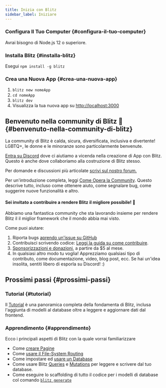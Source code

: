 ```yaml
---
title: Inizia con Blitz
sidebar_label: Iniziare
---
```


### Configura Il Tuo Computer {#configura-il-tuo-computer}

Avrai bisogno di Node.js 12 o superiore.

### Installa Blitz {#installa-blitz}

Esegui `npm install -g blitz`

### Crea una Nuova App {#crea-una-nuova-app}

1. `blitz new nomeApp`
2. `cd nomeApp`
3. `blitz dev`
4. Visualizza la tua nuova app su
   [http://localhost:3000](http://localhost:3000)

## Benvenuto nella community di Blitz 👋 {#benvenuto-nella-community-di-blitz}

La community di Blitz è calda, sicura, diversificata, inclusiva e
divertente! LGBTQ+, le donne e le minoranze sono particolarmente
benvenute.

[Entra su Discord](https://discord.blitzjs.com) dove ci aiutiamo a vicenda
nella creazione di App con Blitz. Questo è anche dove collaboriamo alla
costruzione di Blitz stesso.

Per domande e discussioni più articolate
[scrivi sul nostro forum.](https://github.com/blitz-js/blitz/discussions)

Per un'introduzione completa, leggi
[Come Opera la Community](./how-the-community-operates). Questo descrive
tutto, incluso come ottenere aiuto, come segnalare bug, come suggerire
nuove funzionalità e altro.

#### Sei invitato a contribuire a rendere Blitz il migliore possibile! 🤝

Abbiamo una fantastica community che sta lavorando insieme per rendere
Blitz il il miglior framework che il mondo abbia mai visto.

Come puoi aiutare:

1. Riporta bugs
   [aprendo un'issue su GitHub](https://github.com/blitz-js/blitz/issues/new/choose)
1. Contribuisci scrivendo codice:
   [Leggi la guida su come contribuire](./contributing).
1. [Sponsorizzazioni e donazioni](https://github.com/blitz-js/blitz#sponsors-and-donations),
   a partire da $5 al mese.
1. In qualsiasi altro modo tu voglia! Apprezziamo qualsiasi tipo di
   contributo, come documentazione, video, blog post, ecc. Se hai un'idea
   insolita, sentiti libero di esporla su Discord! :)

## Prossimi passi {#prossimi-passi}

### Tutorial {#tutorial}

Il [Tutorial](./tutorial) è una panoramica completa della fondamenta di
Blitz, inclusa l'aggiunta di modelli al database oltre a leggere e
aggiornare dati dal frontend.

### Apprendimento {#apprendimento}

Ecco i principali aspetti di Blitz con la quale vorrai familiarizzare

- Come [creare Pagine](./pages)
- Come [usare il File-System Routing](./routing)
- Come impostare ed [usare un Database](./database-overview)
- Come usare Blitz [Queries](./query-resolvers) e
  [Mutations](./mutation-resolvers) per leggere e scrivere dal tuo
  database.
- Come eseguire lo scaffolding di tutto il codice per i modelli di
  database col comando [`blitz generate`](./cli-generate)
